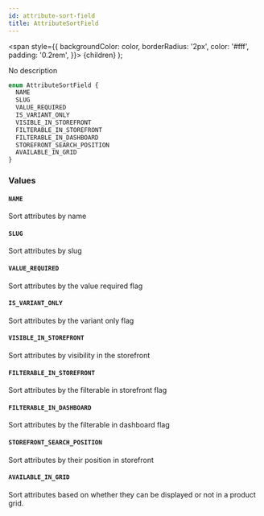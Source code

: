 ```yaml
---
id: attribute-sort-field
title: AttributeSortField
---
```


<span
style={{
      backgroundColor: color,
      borderRadius: '2px',
      color: '#fff',
      padding: '0.2rem',
    }}>
{children}
</span>
);

No description

```graphql
enum AttributeSortField {
  NAME
  SLUG
  VALUE_REQUIRED
  IS_VARIANT_ONLY
  VISIBLE_IN_STOREFRONT
  FILTERABLE_IN_STOREFRONT
  FILTERABLE_IN_DASHBOARD
  STOREFRONT_SEARCH_POSITION
  AVAILABLE_IN_GRID
}
```

### Values

#### `NAME`

Sort attributes by name

#### `SLUG`

Sort attributes by slug

#### `VALUE_REQUIRED`

Sort attributes by the value required flag

#### `IS_VARIANT_ONLY`

Sort attributes by the variant only flag

#### `VISIBLE_IN_STOREFRONT`

Sort attributes by visibility in the storefront

#### `FILTERABLE_IN_STOREFRONT`

Sort attributes by the filterable in storefront flag

#### `FILTERABLE_IN_DASHBOARD`

Sort attributes by the filterable in dashboard flag

#### `STOREFRONT_SEARCH_POSITION`

Sort attributes by their position in storefront

#### `AVAILABLE_IN_GRID`

Sort attributes based on whether they can be displayed or not in a product grid.
